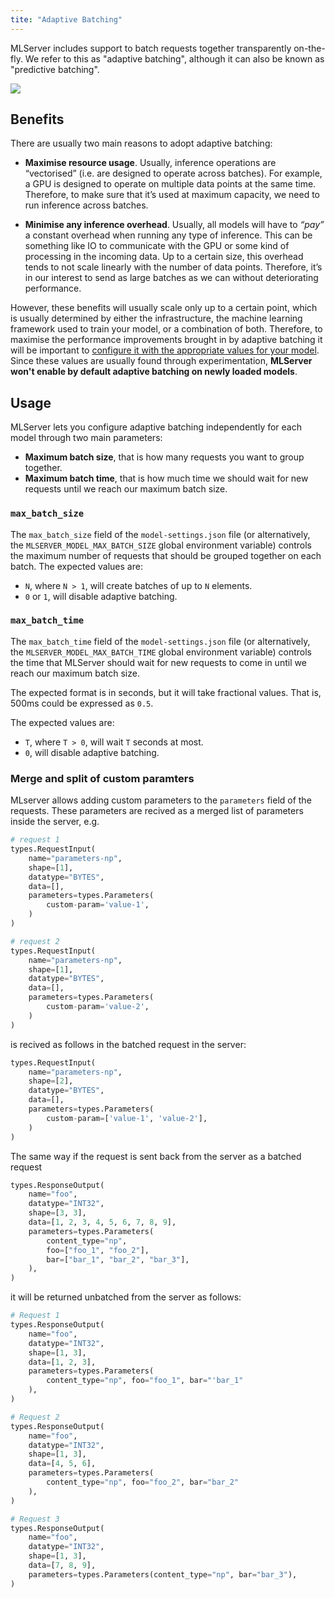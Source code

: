 ```yaml
---
tite: "Adaptive Batching"
---
```


MLServer includes support to batch requests together transparently on-the-fly.
We refer to this as "adaptive batching", although it can also be known as
"predictive batching".

![](../assets/adaptive-batching.svg)

## Benefits

There are usually two main reasons to adopt adaptive batching:

- **Maximise resource usage**.
  Usually, inference operations are “vectorised” (i.e. are designed to operate
  across batches).
  For example, a GPU is designed to operate on multiple data points at the same
  time.
  Therefore, to make sure that it’s used at maximum capacity, we need to run
  inference across batches.

- **Minimise any inference overhead**.
  Usually, all models will have to _“pay”_ a constant overhead when running any
  type of inference.
  This can be something like IO to communicate with the GPU or some kind of
  processing in the incoming data.
  Up to a certain size, this overhead tends to not scale linearly with the
  number of data points.
  Therefore, it’s in our interest to send as large batches as we can without
  deteriorating performance.

However, these benefits will usually scale only up to a certain point, which is
usually determined by either the infrastructure, the machine learning
framework used to train your model, or a combination of both.
Therefore, to maximise the performance improvements brought in by adaptive
batching it will be important to [configure it with the appropriate values for
your model](#usage).
Since these values are usually found through experimentation, **MLServer won't
enable by default adaptive batching on newly loaded models**.

## Usage

MLServer lets you configure adaptive batching independently for each model
through two main parameters:

- **Maximum batch size**, that is how many requests you want to group together.
- **Maximum batch time**, that is how much time we should wait for new
  requests until we reach our maximum batch size.

### `max_batch_size`

The `max_batch_size` field of the `model-settings.json` file (or
alternatively, the `MLSERVER_MODEL_MAX_BATCH_SIZE` global environment
variable) controls the maximum number of requests that should be grouped
together on each batch.
The expected values are:

- `N`, where `N > 1`, will create batches of up to `N` elements.
- `0` or `1`, will disable adaptive batching.

### `max_batch_time`

The `max_batch_time` field of the `model-settings.json` file (or
alternatively, the `MLSERVER_MODEL_MAX_BATCH_TIME` global environment
variable) controls the time that MLServer should wait for new requests to come
in until we reach our maximum batch size.

The expected format is in seconds, but it will take fractional values.
That is, 500ms could be expressed as `0.5`.

The expected values are:

- `T`, where `T > 0`, will wait `T` seconds at most.
- `0`, will disable adaptive batching.

### Merge and split of custom paramters

MLserver allows adding custom parameters to the `parameters` field of the requests.
These parameters are recived as a merged list of parameters inside the server, e.g.
```python
# request 1
types.RequestInput(
    name="parameters-np",
    shape=[1],
    datatype="BYTES",
    data=[],
    parameters=types.Parameters(
        custom-param='value-1',
    )
)

# request 2
types.RequestInput(
    name="parameters-np",
    shape=[1],
    datatype="BYTES",
    data=[],
    parameters=types.Parameters(
        custom-param='value-2',
    )
)
```

is recived as follows in the batched request in the server:
```python
types.RequestInput(
    name="parameters-np",
    shape=[2],
    datatype="BYTES",
    data=[],
    parameters=types.Parameters(
        custom-param=['value-1', 'value-2'],
    )
)
```

The same way if the request is sent back from the server as a batched request

```python
types.ResponseOutput(
    name="foo",
    datatype="INT32",
    shape=[3, 3],
    data=[1, 2, 3, 4, 5, 6, 7, 8, 9],
    parameters=types.Parameters(
        content_type="np",
        foo=["foo_1", "foo_2"],
        bar=["bar_1", "bar_2", "bar_3"],
    ),
)
```

it will be returned unbatched from the server as follows:

```python
# Request 1
types.ResponseOutput(
    name="foo",
    datatype="INT32",
    shape=[1, 3],
    data=[1, 2, 3],
    parameters=types.Parameters(
        content_type="np", foo="foo_1", bar="'bar_1"
    ),
)

# Request 2
types.ResponseOutput(
    name="foo",
    datatype="INT32",
    shape=[1, 3],
    data=[4, 5, 6],
    parameters=types.Parameters(
        content_type="np", foo="foo_2", bar="bar_2"
    ),
)

# Request 3
types.ResponseOutput(
    name="foo",
    datatype="INT32",
    shape=[1, 3],
    data=[7, 8, 9],
    parameters=types.Parameters(content_type="np", bar="bar_3"),
)
```
